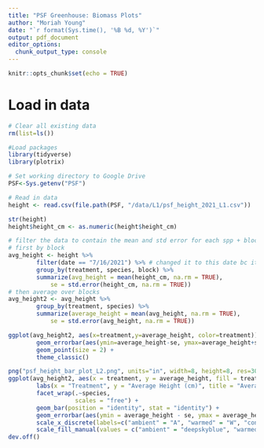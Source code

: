 ```yaml
---
title: "PSF Greenhouse: Biomass Plots"
author: "Moriah Young"
date: "`r format(Sys.time(), '%B %d, %Y')`"
output: pdf_document
editor_options: 
  chunk_output_type: console
---
```


```r
knitr::opts_chunk$set(echo = TRUE)
```

# Load in data
```r
# Clear all existing data
rm(list=ls())

#Load packages
library(tidyverse)
library(plotrix)

# Set working directory to Google Drive
PSF<-Sys.getenv("PSF")

# Read in data
height <- read.csv(file.path(PSF, "/data/L1/psf_height_2021_L1.csv"))

str(height)
height$height_cm <- as.numeric(height$height_cm)
```
```r
# filter the data to contain the mean and std error for each spp + block on one date (picked arbitrarily for now)
# first by block
avg_height <- height %>%
        filter(date == "7/16/2021") %>% # changed it to this date bc it includes both species
        group_by(treatment, species, block) %>%
        summarize(avg_height = mean(height_cm, na.rm = TRUE),
            se = std.error(height_cm, na.rm = TRUE))
# then average over blocks
avg_height2 <- avg_height %>%
        group_by(treatment, species) %>%
        summarize(average_height = mean(avg_height, na.rm = TRUE),
            se = std.error(avg_height, na.rm = TRUE))

ggplot(avg_height2, aes(x=treatment,y=average_height, color=treatment)) +
        geom_errorbar(aes(ymin=average_height-se, ymax=average_height+se), color="black",linetype="solid",width=.3)+
        geom_point(size = 2) +
        theme_classic()

png("psf_height_bar_plot_L2.png", units="in", width=8, height=8, res=300)
ggplot(avg_height2, aes(x = treatment, y = average_height, fill = treatment)) +
        labs(x = "Treatment", y = "Average Height (cm)", title = "Average Height (cm)") +
        facet_wrap(.~species, 
                   scales = "free") +
        geom_bar(position = "identity", stat = "identity") +
        geom_errorbar(aes(ymin = average_height - se, ymax = average_height + se), width = 0.2, position = "identity") +
        scale_x_discrete(labels=c("ambient" = "A", "warmed" = "W", "control" = "C")) +
        scale_fill_manual(values = c("ambient" = "deepskyblue", "warmed" = "firebrick", "control" = "goldenrod"))
dev.off()
```

